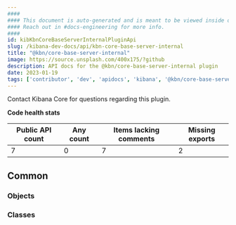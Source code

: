 ```yaml
---
####
#### This document is auto-generated and is meant to be viewed inside our experimental, new docs system.
#### Reach out in #docs-engineering for more info.
####
id: kibKbnCoreBaseServerInternalPluginApi
slug: /kibana-dev-docs/api/kbn-core-base-server-internal
title: "@kbn/core-base-server-internal"
image: https://source.unsplash.com/400x175/?github
description: API docs for the @kbn/core-base-server-internal plugin
date: 2023-01-19
tags: ['contributor', 'dev', 'apidocs', 'kibana', '@kbn/core-base-server-internal']
---
```




Contact Kibana Core for questions regarding this plugin.

**Code health stats**

| Public API count  | Any count | Items lacking comments | Missing exports |
|-------------------|-----------|------------------------|-----------------|
| 7 | 0 | 7 | 2 |

## Common

### Objects
<DocDefinitionList data={kbnCoreBaseServerInternalObj.common.objects}/>

### Classes
<DocDefinitionList data={kbnCoreBaseServerInternalObj.common.classes}/>

